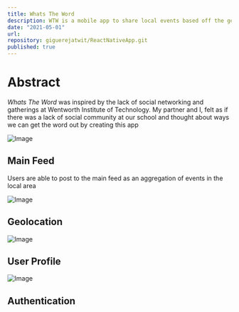 ```yaml
---
title: Whats The Word
description: WTW is a mobile app to share local events based off the geolocation of a user. Built with Django & React Native
date: "2021-05-01"
url: 
repository: giguerejatwit/ReactNativeApp.git
published: true
---
```


# Abstract

_Whats The Word_ was inspired by the lack of social networking and gatherings at Wentworth Institute of Technology. My partner and I, felt as if there was a lack of social community at our school and thought about ways we can get the word out by creating this app

<div style={{ display: 'flex', justifyContent: 'center' }}>
  <img
    src="https://raw.githubusercontent.com/giguerejatwit/nextjs-portfolio-pageview-counter/main/public/Group1514.svg"
    alt="Image"
  />
</div>

## Main Feed

Users are able to post to the main feed as an aggregation of events in the local area


<div style={{ display: 'flex', justifyContent: 'center' }}>
  <img
    src="https://raw.githubusercontent.com/giguerejatwit/nextjs-portfolio-pageview-counter/main/public/wtw_hom.png"
    alt="Image"
  />
</div>




## Geolocation


<div style={{ display: 'flex', justifyContent: 'center' }}>
  <img
    src="https://raw.githubusercontent.com/giguerejatwit/nextjs-portfolio-pageview-counter/main/public/WTW_geolocation.png"
    alt="Image"
  />
</div>


## User Profile

<div style={{ display: 'flex', justifyContent: 'center' }}>
  <img
    src="https://raw.githubusercontent.com/giguerejatwit/nextjs-portfolio-pageview-counter/main/public/wtw_profile.png"
    alt="Image"
  />
</div>

## Authentication

